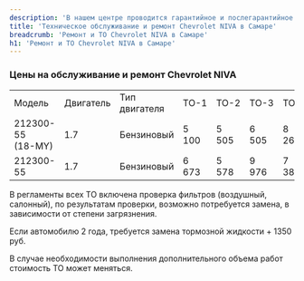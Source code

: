 ```yaml
---
description: 'В нашем центре проводится гарантийное и послегарантийное техническое обслуживание и ремонт любой сложности автомобилей Нива Шевроле. Вы можете отправить нам заявку прямо с сайта. Там же Вы найдете актуальные цены на все виды ТО для Нивы Шевроле в Самаре.'
title: 'Техническое обслуживание и ремонт Chevrolet NIVA в Самаре'
breadcrumb: 'Ремонт и ТО Chevrolet NIVA в Самаре'
h1: 'Ремонт и ТО Chevrolet NIVA в Самаре'
---
```

<h3>Цены на обслуживание и ремонт Chevrolet NIVA</h3>
<table>
<tbody>
<tr>
	<td>
		 Модель&nbsp;
	</td>
	<td>
		 Двигатель
	</td>
	<td>
		 Тип двигателя
	</td>
	<td>
		 ТО-1
	</td>
	<td>
		 ТО-2
	</td>
	<td>
		 ТО-3
	</td>
	<td>
		 ТО-4
	</td>
	<td>
		 ТО-5
	</td>
	<td>
		 ТО-6&nbsp;
	</td>
	<td>
		 ТО-7
	</td>
	<td>
		 ТО-8
	</td>
	<td>
		 ТО-9&nbsp;
	</td>
</tr>
<tr>
	<td>
		 212300-55<br />
		 (18-MY)
	</td>
	<td>
		 1.7
	</td>
	<td>
		 Бензиновый
	</td>
	<td>
		 5 100
	</td>
	<td>
		 5 505
	</td>
	<td>
		 6 505
	</td>
	<td>
		 8 266
	</td>
	<td>
		 7 915
	</td>
	<td>
		 6 061
	</td>
	<td>
		 9 001
	</td>
	<td>
		 6 061
	</td>
	<td>
		 7 915
	</td>
</tr>
<tr>
	<td>
		 212300-55
	</td>
	<td>
		 1.7
	</td>
	<td>
		 Бензиновый
	</td>
	<td>
		 6 673
	</td>
	<td>
		 5 578
	</td>
	<td>
		 9 976
	</td>
	<td>
		 7 387
	</td>
	<td>
		 11 539
	</td>
	<td>
		 5 722
	</td>
	<td>
		 11 842
	</td>
	<td>
		 5 722
	</td>
	<td>
		 11 539
	</td>
</tr>
</tbody>
</table>
<p>
	 В регламенты всех ТО включена проверка фильтров (воздушный, салонный), по результатам проверки, возможно потребуется замена, в зависимости от степени загрязнения.
</p>
<p>
	 Если автомобилю 2 года, требуется замена тормозной жидкости + 1350 руб.
</p>
<p>
	 В случае необходимости выполнения дополнительного объема работ стоимость ТО может меняться.
</p>